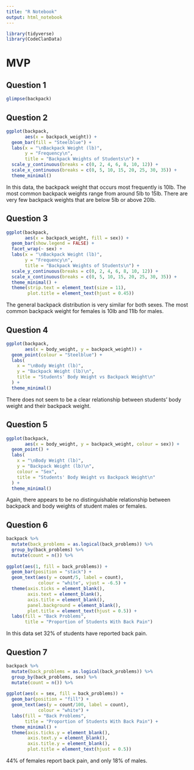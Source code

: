 ```yaml
---
title: "R Notebook"
output: html_notebook
---
```


```r
library(tidyverse)
library(CodeClanData)
```

# MVP

## Question 1

```r
glimpse(backpack)
```

## Question 2

```r
ggplot(backpack,
       aes(x = backpack_weight)) +
  geom_bar(fill = "Steelblue") +
  labs(x = "\nBackpack Weight (lb)",
       y = "Frequency\n",
       title = "Backpack Weights of Students\n") +
  scale_y_continuous(breaks = c(0, 2, 4, 6, 8, 10, 12)) +
  scale_x_continuous(breaks = c(0, 5, 10, 15, 20, 25, 30, 35)) +
  theme_minimal()
```

In this data, the backpack weight that occurs most frequently is 10lb. The most 
common backpack weights range from around 5lb to 15lb. There are very few 
backpack weights that are below 5lb or above 20lb.

## Question 3

```r
ggplot(backpack,
       aes(x = backpack_weight, fill = sex)) +
  geom_bar(show.legend = FALSE) +
  facet_wrap(~ sex) +
  labs(x = "\nBackpack Weight (lb)",
       y = "Frequency\n",
       title = "Backpack Weights of Students\n") +
  scale_y_continuous(breaks = c(0, 2, 4, 6, 8, 10, 12)) +
  scale_x_continuous(breaks = c(0, 5, 10, 15, 20, 25, 30, 35)) +
  theme_minimal() +
  theme(strip.text = element_text(size = 11),
        plot.title = element_text(hjust = 0.45))
```

The general backpack distribution is very similar for both sexes. The 
most common backpack weight for females is 10lb and 11lb for males. 

## Question 4

```r
ggplot(backpack,
       aes(x = body_weight, y = backpack_weight)) +
  geom_point(colour = "Steelblue") +
  labs(
    x = "\nBody Weight (lb)",
    y = "Backpack Weight (lb)\n",
    title = "Students' Body Weight vs Backpack Weight\n"
  ) +
  theme_minimal()
```

There does not seem to be a clear relationship between students' body weight and
their backpack weight.

## Question 5

```r
ggplot(backpack,
       aes(x = body_weight, y = backpack_weight, colour = sex)) +
  geom_point() +
  labs(
    x = "\nBody Weight (lb)",
    y = "Backpack Weight (lb)\n",
    colour = "Sex",
    title = "Students' Body Weight vs Backpack Weight\n"
  ) +
  theme_minimal()
```

Again, there appears to be no distinguishable relationship between backpack and 
body weights of student males or females.

## Question 6

```r
backpack %>% 
  mutate(back_problems = as.logical(back_problems)) %>% 
  group_by(back_problems) %>% 
  mutate(count = n()) %>% 
  
ggplot(aes(1, fill = back_problems)) +
  geom_bar(position = "stack") +
  geom_text(aes(y = count/5, label = count),
            colour = "white", vjust = -6.5) +
  theme(axis.ticks = element_blank(),
        axis.text = element_blank(),
        axis.title = element_blank(),
        panel.background = element_blank(),
        plot.title = element_text(hjust = 0.5)) +
  labs(fill = "Back Problems",
       title = "Proportion of Students With Back Pain")
```

In this data set 32% of students have reported back pain.

## Question 7


```r
backpack %>% 
  mutate(back_problems = as.logical(back_problems)) %>% 
  group_by(back_problems, sex) %>% 
  mutate(count = n()) %>% 
  
ggplot(aes(x = sex, fill = back_problems)) +
  geom_bar(position = "fill") +
  geom_text(aes(y = count/100, label = count),
            colour = "white") +
  labs(fill = "Back Problems",
       title = "Proportion of Students With Back Pain") +
  theme_minimal() +
  theme(axis.ticks.y = element_blank(),
        axis.text.y = element_blank(),
        axis.title.y = element_blank(),
        plot.title = element_text(hjust = 0.5))
```

44% of females report back pain, and only 18% of males.